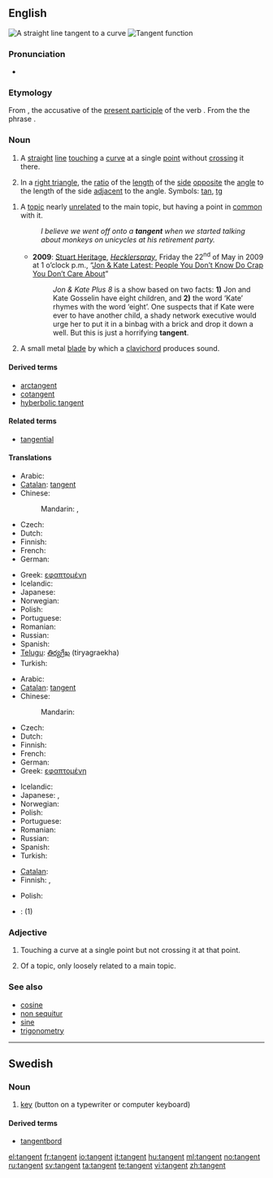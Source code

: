 ==English==
{{wikipedia}}
[[Image:Tangent.png|thumb|A straight line tangent to a curve]]
[[Image:Tan.svg|thumb|Tangent function]]

===Pronunciation===
* {{IPA|/'tæn.dʒənt/}}

===Etymology===

From {{etyl|la|en}} {{term|tangentem|lang=la}}, the accusative of {{term|tangens|tangēns|touching|lang=la}} the [[present participle]] of the verb {{term|tango|tangō|to touch|lang=la}}. From the the phrase {{term||[[linea#Latin|līnea]] [[tango#Latin|tangēns]]|a touching line}}.

===Noun===
{{en-noun}}

# {{geometry}} A [[straight]] [[line]] [[touching]] a [[curve]] at a single [[point]] without [[crossing]] it there.
# {{trigonometry}} In a [[right triangle]], the [[ratio]] of the [[length]] of the [[side]] [[opposite]] the [[angle]] to the length of the side [[adjacent]] to the angle. Symbols: [[tan]], [[tg]]
<!--This definition equivalent to the one above; it does not define a new sense of the word
# {{mathematics}} The ratio of the [[sine]] to the [[cosine]], in either the [[real]] or [[complex]] [[number]]s.-->
# A [[topic]] nearly [[unrelated]] to the main topic, but having a point in [[common]] with it.
#: ''I believe we went off onto a '''tangent''' when we started talking about monkeys on unicycles at his retirement party.''
#* '''2009''': [http://www.hecklerspray.com/author/stuart-heritage Stuart Heritage], ''[http://www.hecklerspray.com/ Hecklerspray]'', Friday the 22<sup>nd</sup> of May in 2009 at 1 o’clock p.m., “[http://www.hecklerspray.com/jon-kate-latest-people-you-dont-know-do-crap-you-dont-care-about/200934378.php Jon & Kate Latest: People You Don’t Know Do Crap You Don’t Care About]”
#*: ''Jon & Kate Plus 8'' is a show based on two facts: '''1)''' Jon and Kate Gosselin have eight children, and '''2)''' the word ‘Kate’ rhymes with the word ‘eight’. One suspects that if Kate were ever to have another child, a shady network executive would urge her to put it in a binbag with a brick and drop it down a well. But this is just a horrifying '''tangent'''.
# A small metal [[blade]] by which a [[clavichord]] produces sound.

====Derived terms====
* [[arctangent]]
* [[cotangent]]
* [[hyberbolic tangent]]

====Related terms====
* [[tangential]]

====Translations====
{{trans-top|in geometry}}
* Arabic: {{t|ar|مماس|m|tr=mumaass|sc=Arab}}
* [[Catalan]]: [[#Catalan|tangent]] {{f}}
* Chinese:
*: Mandarin: {{t|zh|切線|sc=Hani}},  {{t|zh|切线|tr=qiēxiàn|sc=Hani}}
* Czech: {{t-|cs|tečna|f}}
* Dutch: {{t-|nl|raaklijn|f}}
* Finnish: {{t-|fi|tangentti}}
* French: {{t+|fr|tangente|f}}
* German: {{t-|de|Tangente|f}}
{{trans-mid}}
* Greek: [[εφαπτομένη]] {{f}}
* Icelandic: {{t+|is|snertill|m}}
* Japanese: {{t|ja|接線|tr=せっせん, sessen|sc=Jpan}}
* Norwegian: {{t+|no|tangent|m}}
* Polish: {{t-|pl|styczna|f}}
* Portuguese: {{t+|pt|tangente|f}}
* Romanian: {{t|ro|tangentă|f}}
* Russian: {{t|ru|касательная|f|tr=kasátel'naja|sc=Cyrl}}
* Spanish: {{t+|es|tangente|f}}
* [[Telugu]]: [[తిర్యగ్రేఖ]] (tiryagraekha)
* Turkish: {{t+|tr|teğet}}
{{trans-bottom}}

{{trans-top|in trigonometry}}
* Arabic: {{t|ar|ظل الزاوية|m|tr=Zill al-zaawira|sc=Arab}}
* [[Catalan]]: [[#Catalan|tangent]] {{f}}
* Chinese:
*: Mandarin: {{t|zh|正切|tr=zhèngqiē|sc=Hani}}
* Czech: {{t-|cs|tangens|m}}
* Dutch: {{t-|nl|tangens|m}}
* Finnish: {{t-|fi|tangentti}}
* French: {{t+|fr|tangente|f}}
* German: {{t+|de|Tangens|m}}
* Greek: [[εφαπτομένη]] {{f}}
{{trans-mid}}
* Icelandic: {{t-|is|tangens|m}}
* Japanese: {{t|ja|タンジェント|tr=tanjento|sc=Jpan}},  {{t|ja|正接|tr=せいせつ, seisetsu|sc=Jpan}}
* Norwegian: {{t-|no|tangens|m}}
* Polish: {{t+|pl|tangens|m}}
* Portuguese: {{t+|pt|tangente|f}}
* Romanian: {{t|ro|tangentă|f}}
* Russian: {{t|ru|тангенс|m|tr=tángens|sc=Cyrl}}
* Spanish: {{t+|es|tangente|f}}
* Turkish: {{t+|tr|tanjant}}
{{trans-bottom}}

{{trans-top|nearly unrelated topic}}
* [[Catalan]]: {{t-|ca|tangent|g=f}}
* Finnish: {{t|fi|sivuraide}}, {{t|fi|harhapolku}}
{{trans-mid}}
* Polish: {{t|pl|punkt wspólny|g=m}}
{{trans-bottom}}

{{checktrans}}
<!--Remove this section once all of the translations below have been moved into the tables above.-->
* {{ttbc|Italian}}: {{t+|it|tangente|g=f}} (1)

===Adjective===
{{en-adj|-}}

# {{geometry}} Touching a curve at a single point but not crossing it at that point.
# Of a topic, only loosely related to a main topic.

===See also===
* [[cosine]]
* [[non sequitur]]
* [[sine]]
* [[trigonometry]]

----

==Swedish==
{{wikipedia|lang=sv}}

===Noun===
{{infl|sv|noun}}

# [[key]] (button on a typewriter or computer keyboard)

====Derived terms====
* [[tangentbord]]

{{tbot entry|Swedish|key|2008|April|sv}}

[[el:tangent]]
[[fr:tangent]]
[[io:tangent]]
[[it:tangent]]
[[hu:tangent]]
[[ml:tangent]]
[[no:tangent]]
[[ru:tangent]]
[[sv:tangent]]
[[ta:tangent]]
[[te:tangent]]
[[vi:tangent]]
[[zh:tangent]]